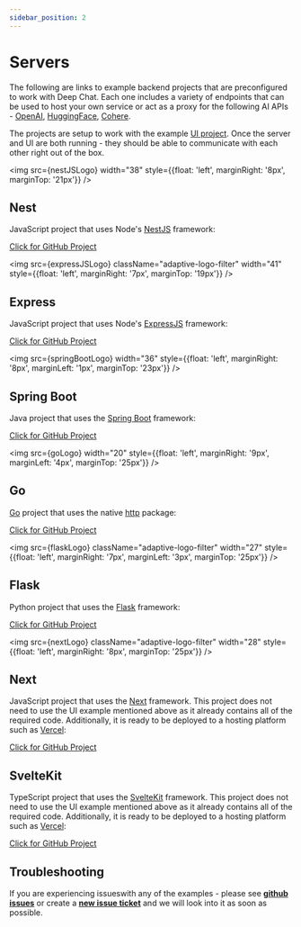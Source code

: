```yaml
---
sidebar_position: 2
---
```


# Servers


The following are links to example backend projects that are preconfigured to work with Deep Chat. Each one includes a variety of endpoints
that can be used to host your own service or act as a proxy for the following AI APIs - [OpenAI](https://openai.com/blog/openai-api),
[HuggingFace](https://learn.microsoft.com/en-gb/azure/cognitive-services/), [Cohere](https://docs.cohere.com/docs).

The projects are setup to work with the example [UI project](https://github.com/OvidijusParsiunas/deep-chat/tree/main/example-servers/ui).
Once the server and UI are both running - they should be able to communicate with each other right out of the box.

<img src={nestJSLogo} width="38" style={{float: 'left', marginRight: '8px', marginTop: '21px'}} />

## Nest

JavaScript project that uses Node's [NestJS](https://nestjs.com/) framework:

[Click for GitHub Project](https://github.com/OvidijusParsiunas/deep-chat/tree/main/example-servers/node/nestjs)

<img
  src={expressJSLogo}
  className="adaptive-logo-filter"
  width="41"
  style={{float: 'left', marginRight: '7px', marginTop: '19px'}}
/>

## Express

JavaScript project that uses Node's [ExpressJS](https://expressjs.com/) framework:

[Click for GitHub Project](https://github.com/OvidijusParsiunas/deep-chat/tree/main/example-servers/node/express)

<img src={springBootLogo} width="36" style={{float: 'left', marginRight: '8px', marginLeft: '1px', marginTop: '23px'}} />

## Spring Boot

Java project that uses the [Spring Boot](https://spring.io/projects/spring-boot) framework:

[Click for GitHub Project](https://github.com/OvidijusParsiunas/deep-chat/tree/main/example-servers/java/springboot)

<img src={goLogo} width="20" style={{float: 'left', marginRight: '9px', marginLeft: '4px', marginTop: '25px'}} />

## Go

[Go](https://go.dev/) project that uses the native [http](https://pkg.go.dev/net/http) package:

[Click for GitHub Project](https://github.com/OvidijusParsiunas/deep-chat/tree/main/example-servers/go)

<img
  src={flaskLogo}
  className="adaptive-logo-filter"
  width="27"
  style={{float: 'left', marginRight: '7px', marginLeft: '3px', marginTop: '25px'}}
/>

## Flask

Python project that uses the [Flask](https://flask.palletsprojects.com/en/2.3.x/) framework:

[Click for GitHub Project](https://github.com/OvidijusParsiunas/deep-chat/tree/main/example-servers/python/flask)

<img
  src={nextLogo}
  className="adaptive-logo-filter"
  width="28"
  style={{float: 'left', marginRight: '8px', marginTop: '25px'}}
/>

## Next

JavaScript project that uses the [Next](https://nextjs.org/) framework. This project does not need to use the UI example mentioned above
as it already contains all of the required code. Additionally, it is ready to be deployed to a hosting platform
such as [Vercel](https://vercel.com/):

[Click for GitHub Project](https://github.com/OvidijusParsiunas/deep-chat/tree/main/example-servers/nextjs)

## SvelteKit

TypeScript project that uses the [SvelteKit](https://kit.svelte.dev/) framework. This project does not need to use the UI example mentioned above
as it already contains all of the required code. Additionally, it is ready to be deployed to a hosting platform
such as [Vercel](https://vercel.com/):

[Click for GitHub Project](https://github.com/OvidijusParsiunas/deep-chat/tree/main/example-servers/sveltekit)

## Troubleshooting

If you are experiencing issueswith any of the examples - please see [**github issues**](https://github.com/OvidijusParsiunas/deep-chat/issues) or create
a [**new issue ticket**](https://github.com/OvidijusParsiunas/deep-chat/issues/new) and we will look into
it as soon as possible.
